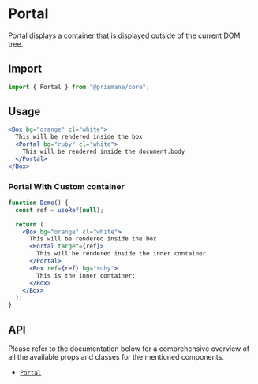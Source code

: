 # Portal

Portal displays a container that is displayed outside of the current DOM tree.

## Import

```js
import { Portal } from "@prismane/core";
```

## Usage

```jsx
<Box bg="orange" cl="white">
  This will be rendered inside the box
  <Portal bg="ruby" cl="white">
    This will be rendered inside the document.body
  </Portal>
</Box>
```

### Portal With Custom container

```jsx
function Demo() {
  const ref = useRef(null);

  return (
    <Box bg="orange" cl="white">
      This will be rendered inside the box
      <Portal target={ref}>
        This will be rendered inside the inner container
      </Portal>
      <Box ref={ref} bg="ruby">
        This is the inner container:
      </Box>
    </Box>
  );
}
```

## API

Please refer to the documentation below for a comprehensive overview of all the available props and classes for the mentioned components.

- [`Portal`](/docs/components-api/portal-api)
